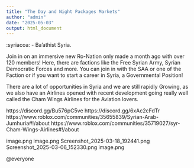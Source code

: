 ```yaml
---
title: "The Day and Night Packages Markets"
author: "admin"
date: "2025-05-03"
output: html_document
---
```


:syriacoa:  - Ba'athist Syria.

Join in on an immersive new Ro-Nation only made a month ago with over 120 members! Here, there are factions like the Free Syrian Army, Syrian Democratic Forces and more. You can join in with the SAA or one of the Faction or if you want to start a career in Syria, a Governmental Position! 

There are a lot of opportunities in Syria and we are still rapidly Growing, as we also have an Airlines opened with recent development going really well called the Cham Wings Airlines for the Aviation lovers.

https://discord.gg/Bu576pC5ve
https://discord.gg/6xAc2cFdTr
https://www.roblox.com/communities/35655839/Syrian-Arab-Jumhuria#!/about
https://www.roblox.com/communities/35719027/syr-Cham-Wings-Airlines#!/about

image.png
image.png
Screenshot_2025-03-18_192441.png
Screenshot_2025-03-06_152330.png
image.png

@everyone